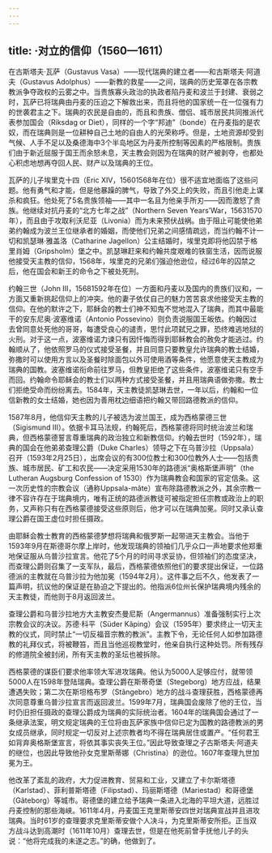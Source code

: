 ```yaml
---
---
---
```

title: ·对立的信仰（1560—1611）
---




在古斯塔夫·瓦萨（Gustavus Vasa）——现代瑞典的建立者——和古斯塔夫·阿道夫（Gustavus Adolphus）——新教的救星——之间，瑞典的历史笼罩在各宗教教派争夺政权的云雾之中。当贵族寡头政治的执政者陷丹麦和波兰于封建、衰弱之时，瓦萨已将瑞典由丹麦的压迫之下解救出来，而且将他的国家统一在一位强有力的世袭君主之下。瑞典的农民是自由的，而且和贵族、僧侣、城市居民共同推派代表参加国会（Riksdag or Diet），同样的一个字“邦迪”（bonde）在丹麦指的是农奴，而在瑞典则是一位耕种自己土地的自由人的光荣称呼。但是，土地资源却受到气候、人手不足以及桑德海中3个半岛地区为丹麦所控制等因素的严格限制。贵族们由于新近屈服于国王而余怒未息，天主教会则因为在瑞典的财产被剥夺，也都处心积虑地想再夺回人民、财产以及瑞典的王位。

瓦萨的儿子埃里克十四（Eric XIV，15601568年在位）很不适宜地面临了这些问题。他有勇气和才能，但是他暴躁的脾气，导致了外交上的失败，而且引他走上谋杀和疯狂。他处死了5名贵族领袖——其中一名且为他亲手所刃——因而激怒了贵族。他继续对抗丹麦的“北方七年之战”（Northern Seven Years’War，15631570年），而且由于攻取利沃尼亚（Livonia）而为未来预伏战祸。由于阻止可能使他弟弟约翰成为波兰王位继承者的婚姻，而使他们兄弟之间感情疏远，而当约翰不计一切和凯瑟琳·雅盖洛（Catharine Jagellon）公主结婚时，埃里克即将他囚禁于格里肖姆（Gripsholm）堡之中。凯瑟琳赶来和约翰共度艰难的铁窗生活，因而说服他接受天主教的信仰，1568年，埃里克的兄弟们强迫他逊位，经过6年的囚禁之后，他在国会和新王的命令之下被处死刑。

约翰三世（John III，15681592年在位）一方面和丹麦以及国内的贵族们议和，一方面又重新挑起信仰上的冲突。他的妻子依仗自己的魅力苦苦哀求他接受天主教的信仰。在他的默许之下，耶稣会的教士们神不知鬼不觉地混入了瑞典，而其中最能干的安东尼奥·波塞维诺（Antonio Possevino）则负责说服国王皈依。约翰因过去曾同意处死他的哥哥，每遭受良心的谴责，思忖此项弑兄之罪，恐终难逃地狱的火刑。对于这一点，波塞维诺力谏只有因忏悔而得到耶稣教会的赦免才能逃过。约翰顺从了，他依照罗马的仪式接受圣餐，并且同意只要教皇允许瑞典的教士结婚，弥撒时可以使用方言以及圣餐时除面包以外可使用酒等条件，他愿意使天主教成为瑞典的国教。波塞维诺衔命前往罗马，但教皇拒绝了这些条件，波塞维诺只有空手而回。约翰命令耶稣会的教士们以两种方式接受圣餐，并且用瑞典语做弥撒。教士们拒绝受命而纷纷离去。1584年，天主教徒凯瑟琳去世，一年以后，约翰和一位信新教的女士结婚，她也因为善用枕边细语把约翰又带回路德教派的信仰。

1587年8月，他信仰天主教的儿子被选为波兰国王，成为西格蒙德三世（Sigismund Ⅲ）。依据卡耳马法规，约翰死后，西格蒙德将同时统治波兰和瑞典，但西格蒙德誓言尊重瑞典的政治独立和新教信仰。约翰去世时（1592年），瑞典的国会在他弟弟查理公爵（Duke Charles）领导之下在乌普沙拉（Uppsala）召开（1593年2月25日），出席会议的有300位教士和300位教外人士——包括贵族、城市居民、矿工和农民——决定采用1530年的路德派“奥格斯堡声明”（the Lutheran Augsburg Confession of 1530）作为瑞典教会和国家的官定信条。这一次历史性的宗教会议（通称Uppsala-mãte）宣布除路德教派之外，其余宗教一律不容许存在于瑞典境内，唯有正统的路德派教徒可被指定担任宗教或政治上的职务，又声称只有在西格蒙德接受这些原则后，他才可以在瑞典加冕。同时又承认查理公爵在国王虚位时担任摄政。

由耶稣会教士教育的西格蒙德梦想将瑞典和俄罗斯一起带进天主教会。当他于1593年9月在斯德哥尔摩上岸时，他发现瑞典的领袖们几乎众口一声地要求他郑重地保证服从乌普沙拉宣言。他花了5个月的时间寻求妥协，但领袖们的态度坚决，而查理公爵则召集了一支军队，最后，西格蒙德依照他们的要求提出保证，一位路德派的主教就在乌普沙拉为他加冕（1594年2月）。这件事之后不久，他发表了一篇声明，抗议他的保证是在胁迫之下提出的。他指派6位州长保护瑞典境内残余的天主教徒，而他则于8月返回波兰。

查理公爵和乌普沙拉地方大主教安杰曼尼斯（Angermannus）准备强制实行上次宗教会议的决议。苏德·科平（Süder Kãping）会议（1595年）要求终止一切天主教的仪式，同时禁止“一切反福音宗教的教派”。主教下令，无论任何人如参加路德教的礼拜仪式，将被鞭笞，而且当他巡视教堂时，他亲自执行这种处罚。所有残存的修道院全被封闭，所有天主教的圣坛也被拆除。

西格蒙德的谋臣们要求他率领大军进攻瑞典。他认为5000人足够应付，就带领5000人在1598年登陆瑞典。查理公爵在斯蒂奇堡（Stegeborg）地方应战，结果遭遇失败；第二次在斯坦格布罗（Stãngebro）地方的战斗查理获胜，西格蒙德再次同意尊重乌普沙拉宣言而返回波兰。1599年7月，瑞典国会废除了他的王位，当时仍旧担任摄政的查理公爵成为瑞典的实际统治者。1604年的瑞典国会通过了一条继承法案，明文规定瑞典的王位将由瓦萨家族中信仰已定为国教的路德教派的男女成员继承，同时规定一切反对上述宗教者均不得在瑞典居住或置产。“任何君王如背弃奥格斯堡宣言，将依其事实丧失王位。”因此导致查理之子古斯塔夫·阿道夫的继位，也因此导致他孙女克里斯蒂娜（Christina）的逊位。1607年查理九世加冕为王。

他改革了紊乱的政府，大力促进教育、贸易和工业，又建立了卡尔斯塔德（Karlstad）、菲利普斯塔德（Filipstad）、玛丽斯塔德（Mariestad）和哥德堡（Gãteborg）等城市。哥德堡的建立给予瑞典一条进入北海的平坦大道，远胜过丹麦控制的那些海峡。1611年4月，丹麦国王克里斯蒂安四世对瑞典宣战并且进攻瑞典。当时61岁的查理要求克里斯蒂安做个人决斗，为克里斯蒂安所拒。正当双方战斗达到高潮时（1611年10月）查理去世，但是在他死前曾手抚他儿子的头说：“他将完成我的未遂之志。”的确，他做到了。